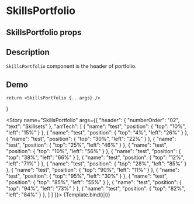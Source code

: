 

<Meta title="SkillsPortfolio" component={SkillsPortfolio} />

# SkillsPortfolio

## SkillsPortfolio props
<ArgsTable of={SkillsPortfolio} />

## Description

`SkillsPortfolio` component is the header of portfolio.

## Demo

    return <SkillsPortfolio {...args} />
}

<Story name="SkillsPortfolio" args={{
    "header": {
        "numberOrder": "02",
        "text": "Skillsets"
    },
    "arrTech": [
        { "name": "test", "position": { "top": "10%", "left": "15%" } },
        { "name": "test", "position": { "top": "4%", "left": "26%" } },
        { "name": "test", "position": { "top": "30%", "left": "22%" } },
        { "name": "test", "position": { "top": "25%", "left": "46%" } },
        { "name": "test", "position": { "top": "10%", "left": "56%" } },
        { "name": "test", "position": { "top": "38%", "left": "66%" } },
        { "name": "test", "position": { "top": "12%", "left": "71%" } },
        { "name": "test", "position": { "top": "28%", "left": "85%" } },
        { "name": "test", "position": { "top": "90%", "left": "11%" } },
        { "name": "test", "position": { "top": "95%", "left": "30%" } },
        { "name": "test", "position": { "top": "85%", "left": "55%" } },
        { "name": "test", "position": { "top": "94%", "left": "73%" } },
        { "name": "test", "position": { "top": "82%", "left": "84%" } },
    ]
  ]
}}>
{Template.bind({})}
</Story>

